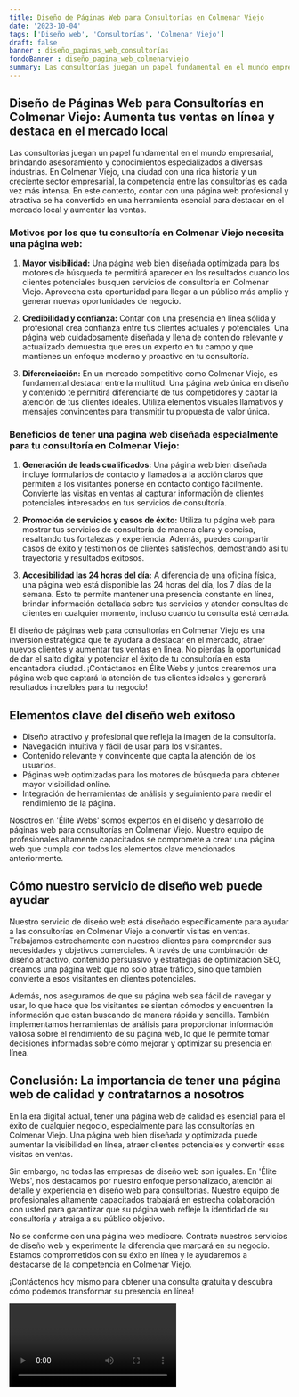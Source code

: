 ```yaml
---
title: Diseño de Páginas Web para Consultorías en Colmenar Viejo
date: '2023-10-04'
tags: ['Diseño web', 'Consultorías', 'Colmenar Viejo']
draft: false
banner : diseño_paginas_web_consultorías
fondoBanner : diseño_pagina_web_colmenarviejo
summary: Las consultorías juegan un papel fundamental en el mundo empresarial, brindando asesoramiento y conocimientos especializados a diversas industrias. En Colmenar Viejo, una ciudad con una rica historia y un creciente sector empresarial, la competencia entre las consultorías es cada vez más intensa. En este contexto, contar con una página web profesional y atractiva se ha convertido en una herramienta esencial para destacar en el mercado local y aumentar las ventas.
---
```


## Diseño de Páginas Web para Consultorías en Colmenar Viejo: Aumenta tus ventas en línea y destaca en el mercado local

Las consultorías juegan un papel fundamental en el mundo empresarial, brindando asesoramiento y conocimientos especializados a diversas industrias. En Colmenar Viejo, una ciudad con una rica historia y un creciente sector empresarial, la competencia entre las consultorías es cada vez más intensa. En este contexto, contar con una página web profesional y atractiva se ha convertido en una herramienta esencial para destacar en el mercado local y aumentar las ventas.

### Motivos por los que tu consultoría en Colmenar Viejo necesita una página web:

1. **Mayor visibilidad:** Una página web bien diseñada optimizada para los motores de búsqueda te permitirá aparecer en los resultados cuando los clientes potenciales busquen servicios de consultoría en Colmenar Viejo. Aprovecha esta oportunidad para llegar a un público más amplio y generar nuevas oportunidades de negocio.

2. **Credibilidad y confianza:** Contar con una presencia en línea sólida y profesional crea confianza entre tus clientes actuales y potenciales. Una página web cuidadosamente diseñada y llena de contenido relevante y actualizado demuestra que eres un experto en tu campo y que mantienes un enfoque moderno y proactivo en tu consultoría.

3. **Diferenciación:** En un mercado competitivo como Colmenar Viejo, es fundamental destacar entre la multitud. Una página web única en diseño y contenido te permitirá diferenciarte de tus competidores y captar la atención de tus clientes ideales. Utiliza elementos visuales llamativos y mensajes convincentes para transmitir tu propuesta de valor única.

### Beneficios de tener una página web diseñada especialmente para tu consultoría en Colmenar Viejo:

1. **Generación de leads cualificados:** Una página web bien diseñada incluye formularios de contacto y llamados a la acción claros que permiten a los visitantes ponerse en contacto contigo fácilmente. Convierte las visitas en ventas al capturar información de clientes potenciales interesados en tus servicios de consultoría.

2. **Promoción de servicios y casos de éxito:** Utiliza tu página web para mostrar tus servicios de consultoría de manera clara y concisa, resaltando tus fortalezas y experiencia. Además, puedes compartir casos de éxito y testimonios de clientes satisfechos, demostrando así tu trayectoria y resultados exitosos.

3. **Accesibilidad las 24 horas del día:** A diferencia de una oficina física, una página web está disponible las 24 horas del día, los 7 días de la semana. Esto te permite mantener una presencia constante en línea, brindar información detallada sobre tus servicios y atender consultas de clientes en cualquier momento, incluso cuando tu consulta está cerrada.

El diseño de páginas web para consultorías en Colmenar Viejo es una inversión estratégica que te ayudará a destacar en el mercado, atraer nuevos clientes y aumentar tus ventas en línea. No pierdas la oportunidad de dar el salto digital y potenciar el éxito de tu consultoría en esta encantadora ciudad. ¡Contáctanos en Élite Webs y juntos crearemos una página web que captará la atención de tus clientes ideales y generará resultados increíbles para tu negocio!

<GifSeo />

<Cta />

## Elementos clave del diseño web exitoso

- Diseño atractivo y profesional que refleja la imagen de la consultoría.
- Navegación intuitiva y fácil de usar para los visitantes.
- Contenido relevante y convincente que capta la atención de los usuarios.
- Páginas web optimizadas para los motores de búsqueda para obtener mayor visibilidad online.
- Integración de herramientas de análisis y seguimiento para medir el rendimiento de la página.

Nosotros en 'Élite Webs' somos expertos en el diseño y desarrollo de páginas web para consultorías en Colmenar Viejo. Nuestro equipo de profesionales altamente capacitados se compromete a crear una página web que cumpla con todos los elementos clave mencionados anteriormente.

## Cómo nuestro servicio de diseño web puede ayudar

Nuestro servicio de diseño web está diseñado específicamente para ayudar a las consultorías en Colmenar Viejo a convertir visitas en ventas. Trabajamos estrechamente con nuestros clientes para comprender sus necesidades y objetivos comerciales. A través de una combinación de diseño atractivo, contenido persuasivo y estrategias de optimización SEO, creamos una página web que no solo atrae tráfico, sino que también convierte a esos visitantes en clientes potenciales.

Además, nos aseguramos de que su página web sea fácil de navegar y usar, lo que hace que los visitantes se sientan cómodos y encuentren la información que están buscando de manera rápida y sencilla. También implementamos herramientas de análisis para proporcionar información valiosa sobre el rendimiento de su página web, lo que le permite tomar decisiones informadas sobre cómo mejorar y optimizar su presencia en línea.

## Conclusión: La importancia de tener una página web de calidad y contratarnos a nosotros

En la era digital actual, tener una página web de calidad es esencial para el éxito de cualquier negocio, especialmente para las consultorías en Colmenar Viejo. Una página web bien diseñada y optimizada puede aumentar la visibilidad en línea, atraer clientes potenciales y convertir esas visitas en ventas.

Sin embargo, no todas las empresas de diseño web son iguales. En 'Élite Webs', nos destacamos por nuestro enfoque personalizado, atención al detalle y experiencia en diseño web para consultorías. Nuestro equipo de profesionales altamente capacitados trabajará en estrecha colaboración con usted para garantizar que su página web refleje la identidad de su consultoría y atraiga a su público objetivo.

No se conforme con una página web mediocre. Contrate nuestros servicios de diseño web y experimente la diferencia que marcará en su negocio. Estamos comprometidos con su éxito en línea y le ayudaremos a destacarse de la competencia en Colmenar Viejo.

¡Contáctenos hoy mismo para obtener una consulta gratuita y descubra cómo podemos transformar su presencia en línea!

<Video />

<CtaBot job='Consultorías' city='Colmenar Viejo'/>

<Gmaps query='Colmenar Viejo+españa+maps' />